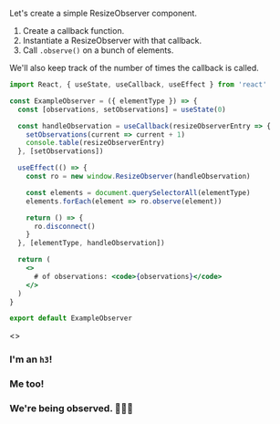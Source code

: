 
<Meta title="Using ResizeObservers/Example" />

Let's create a simple ResizeObserver component.

1. Create a callback function.
1. Instantiate a ResizeObserver with that callback.
1. Call `.observe()` on a bunch of elements.

We'll also keep track of the number of times the callback is called.

```jsx
import React, { useState, useCallback, useEffect } from 'react'

const ExampleObserver = ({ elementType }) => {
  const [observations, setObservations] = useState(0)

  const handleObservation = useCallback(resizeObserverEntry => {
    setObservations(current => current + 1)
    console.table(resizeObserverEntry)
  }, [setObservations])

  useEffect(() => {
    const ro = new window.ResizeObserver(handleObservation)

    const elements = document.querySelectorAll(elementType)
    elements.forEach(element => ro.observe(element))

    return () => {
      ro.disconnect()
    }
  }, [elementType, handleObservation])

  return (
    <>
      # of observations: <code>{observations}</code>
    </>
  )
}

export default ExampleObserver
```

<style>{`
  .sbdocs-preview {
    color: #fff;
  }
`}</style>
<Preview>
  <Story name="example">
    <>
      <ExampleObserver elementType='h3' />
      <h3>I'm an <code>h3</code>!</h3>
      <h3>Me too!</h3>
      <h3>We're being observed. 🕵🏻‍♂️</h3>
    </>
  </Story>
</Preview>
